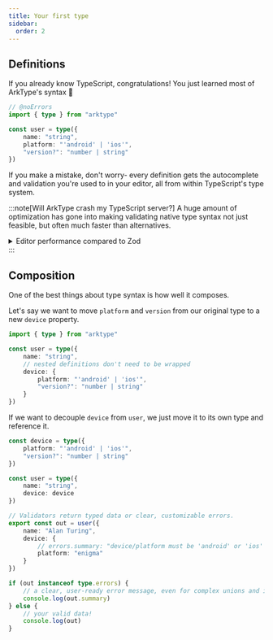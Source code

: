 ```yaml
---
title: Your first type
sidebar:
  order: 2
---
```



## Definitions

If you already know TypeScript, congratulations! You just learned most of ArkType's syntax 🎉

```ts
// @noErrors
import { type } from "arktype"

const user = type({
	name: "string",
	platform: "'android' | 'ios'",
	"version?": "number | string"
})
```

If you make a mistake, don't worry- every definition gets the autocomplete and validation you're used to in your editor, all from within TypeScript's type system.

:::note[Will ArkType crash my TypeScript server?]
A huge amount of optimization has gone into making validating native type syntax not just feasible, but often much faster than alternatives.

<details>
	<summary>Editor performance compared to Zod</summary>
	<TypeBenchmarksGraph />
</details>
:::

## Composition

One of the best things about type syntax is how well it composes.

Let's say we want to move `platform` and `version` from our original type to a new `device` property.

```ts
import { type } from "arktype"

const user = type({
	name: "string",
	// nested definitions don't need to be wrapped
	device: {
		platform: "'android' | 'ios'",
		"version?": "number | string"
	}
})
```

If we want to decouple `device` from `user`, we just move it to its own type and reference it.

```ts
const device = type({
	platform: "'android' | 'ios'",
	"version?": "number | string"
})

const user = type({
	name: "string",
	device: device
})
```

```ts
// Validators return typed data or clear, customizable errors.
export const out = user({
	name: "Alan Turing",
	device: {
		// errors.summary: "device/platform must be 'android' or 'ios' (was 'enigma')"
		platform: "enigma"
	}
})

if (out instanceof type.errors) {
	// a clear, user-ready error message, even for complex unions and intersections
	console.log(out.summary)
} else {
	// your valid data!
	console.log(out)
}
```

```

```
